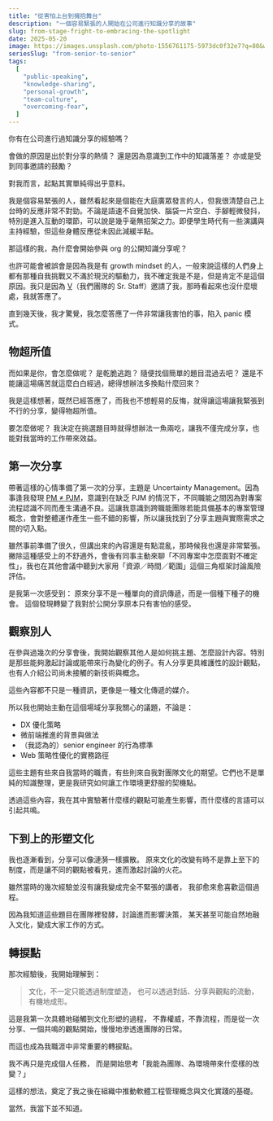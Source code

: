 ```yaml
---
title: "從害怕上台到擁抱舞台"
description: "一個容易緊張的人開始在公司進行知識分享的故事"
slug: from-stage-fright-to-embracing-the-spotlight
date: 2025-05-20
image: https://images.unsplash.com/photo-1556761175-5973dc0f32e7?q=80&w=1632&auto=format&fit=crop&ixlib=rb-4.1.0&ixid=M3wxMjA3fDB8MHxwaG90by1wYWdlfHx8fGVufDB8fHx8fA%3D%3D
seriesSlug: "from-senior-to-senior"
tags:
  [
    "public-speaking",
    "knowledge-sharing",
    "personal-growth",
    "team-culture",
    "overcoming-fear",
  ]
---
```


你有在公司進行過知識分享的經驗嗎？

會做的原因是出於對分享的熱情？
還是因為意識到工作中的知識落差？
亦或是受到同事邀請的鼓勵？

對我而言，起點其實單純得出乎意料。

<Spacer />

我是個容易緊張的人，雖然看起來是個能在大庭廣眾發言的人，但我很清楚自己上台時的反應非常不對勁。不論是語速不自覺加快、腦袋一片空白、手腳輕微發抖，特別是進入互動的環節，可以說是幾乎毫無招架之力。即便學生時代有一些演講與主持經驗，但這些身體反應從未因此減緩半點。

那這樣的我，為什麼會開始參與 org 的公開知識分享呢？

也許可能會被誤會是因為我是有 growth mindset 的人，一般來說這樣的人們身上都有那種自我挑戰又不滿於現況的驅動力，我不確定我是不是，但是肯定不是這個原因。我只是因為 [V](/zh/posts/how-to-steal-from-the-most-expensive-engineer)（我們團隊的 Sr. Staff）邀請了我，那時看起來也沒什麼壞處，我就答應了。

直到幾天後，我才驚覺，我怎麼答應了一件非常讓我害怕的事，陷入 panic 模式。

## 物超所值

而如果是你，會怎麼做呢？
是乾脆逃跑？
隨便找個簡單的題目混過去吧？
還是不能讓這場痛苦就這麼白白經過，總得想辦法多換點什麼回來？

我是這樣想著，既然已經答應了，而我也不想輕易的反悔，就得讓這場讓我緊張到不行的分享，變得物超所值。

要怎麼做呢？
我決定在挑選題目時就得想辦法一魚兩吃，讓我不僅完成分享，也能對我當時的工作帶來效益。

## 第一次分享

帶著這樣的心情準備了第一次的分享，主題是 Uncertainty Management。因為事逢我發現 [PM ≠ PJM](/zh/posts/pm-is-not-pjm)，意識到在缺乏 PJM 的情況下，不同職能之間因為對專案流程認識不同而產生溝通不良。這讓我意識到跨職能團隊若能具備基本的專案管理概念，會對整體運作產生一些不錯的影響，所以讓我找到了分享主題與實際需求之間的切入點。

雖然事前準備了很久，但講出來的內容還是有點混亂，那時候我也還是非常緊張。
撇除這種感受上的不舒適外，會後有同事主動來聊「不同專案中怎麼面對不確定性」，我也在其他會議中聽到大家用「資源／時間／範圍」這個三角框架討論風險評估。

是我第一次感受到：
原來分享不是一種單向的資訊傳遞，而是一個種下種子的機會。
這個發現轉變了我對於公開分享原本只有害怕的感受。

## 觀察別人

在參與過幾次的分享會後，我開始觀察其他人是如何挑主題、怎麼設計內容。特別是那些能夠激起討論或能帶來行為變化的例子。有人分享更具維護性的設計觀點，也有人介紹公司尚未接觸的新技術與概念。

這些內容都不只是一種資訊，更像是一種文化傳遞的媒介。

<Spacer />

所以我也開始主動在這個場域分享我關心的議題，不論是：

- DX 優化策略
- 微前端推進的背景與做法
- （我認為的）senior engineer 的行為標準
- Web 策略性優化的實務路徑

這些主題有些來自我當時的職責，有些則來自我對團隊文化的期望。它們也不是單純的知識整理，更是我研究如何讓工作環境更舒服的契機點。

透過這些內容，我在其中實驗著什麼樣的觀點可能產生影響，而什麼樣的言語可以引起共鳴。

## 下到上的形塑文化

我也逐漸看到，分享可以像漣漪一樣擴散。
原來文化的改變有時不是靠上至下的制度，而是讓不同的觀點被看見，進而激起討論的火花。

雖然當時的幾次經驗並沒有讓我變成完全不緊張的講者，
我卻愈來愈喜歡這個過程。

因為我知道這些題目在團隊裡發酵，討論進而影響決策，
某天甚至可能自然地融入文化，變成大家工作的方式。

## 轉捩點

那次經驗後，我開始理解到：

> 文化，不一定只能透過制度塑造，
> 也可以透過對話、分享與觀點的流動，有機地成形。

這是我第一次具體地碰觸到文化形塑的過程，
不靠權威，不靠流程，而是從一次分享、一個共鳴的觀點開始，慢慢地滲透進團隊的日常。

<Spacer />

而這也成為我職涯中非常重要的轉捩點。

我不再只是完成個人任務，
而是開始思考「我能為團隊、為環境帶來什麼樣的改變？」

這樣的想法，奠定了我之後在組織中推動軟體工程管理概念與文化實踐的基礎。

當然，我當下並不知道。

